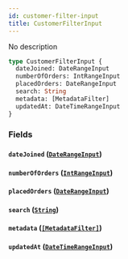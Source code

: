 ```yaml
---
id: customer-filter-input
title: CustomerFilterInput
---
```


No description

```graphql
type CustomerFilterInput {
  dateJoined: DateRangeInput
  numberOfOrders: IntRangeInput
  placedOrders: DateRangeInput
  search: String
  metadata: [MetadataFilter]
  updatedAt: DateTimeRangeInput
}
```

### Fields

#### `dateJoined` ([`DateRangeInput`](../../../developer/api-reference/inputs/date-range-input))

#### `numberOfOrders` ([`IntRangeInput`](../../../developer/api-reference/inputs/int-range-input))

#### `placedOrders` ([`DateRangeInput`](../../../developer/api-reference/inputs/date-range-input))

#### `search` ([`String`](../../../developer/api-reference/scalars/string))

#### `metadata` ([`[MetadataFilter]`](../../../developer/api-reference/inputs/metadata-filter))

#### `updatedAt` ([`DateTimeRangeInput`](../../../developer/api-reference/inputs/date-time-range-input))
